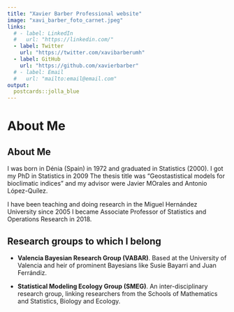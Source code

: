 ```yaml
---
title: "Xavier Barber Professional website"
image: "xavi_barber_foto_carnet.jpeg"
links:
  # - label: LinkedIn
  #   url: "https://linkedin.com/"
  - label: Twitter
    url: "https://twitter.com/xavibarberumh"
  - label: GitHub
    url: "https://github.com/xavierbarber"
  # - label: Email
  #   url: "mailto:email@email.com"
output:
  postcards::jolla_blue
---
```


# About Me 
 
## About Me

I was born in Dénia (Spain) in 1972 and graduated in Statistics (2000). I got my PhD in Statistics in 2009 The thesis title was “Geostastistical models for bioclimatic indices” and my advisor were Javier MOrales and Antonio López-Quílez.

I have been teaching and doing research in the Miguel Hernández University  since 2005 I became Associate Professor of Statistics and Operations Research in 2018.

## Research groups to which I belong

-  **Valencia Bayesian Research Group (VABAR)**. Based at the University of Valencia and heir of prominent Bayesians like Susie Bayarri and Juan Ferrándiz.

 - **Statistical Modeling Ecology Group (SMEG)**. An inter-disciplinary research group, linking researchers from the Schools of Mathematics and Statistics, Biology and Ecology.
